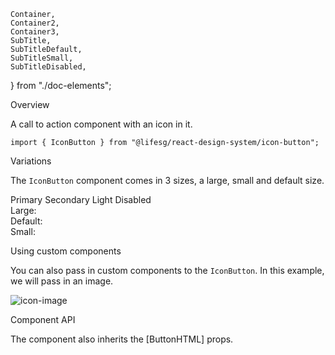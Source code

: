     Container,
    Container2,
    Container3,
    SubTitle,
    SubTitleDefault,
    SubTitleSmall,
    SubTitleDisabled,
} from "./doc-elements";

<Meta title="General/IconButton" component={IconButton} />

<Title>Icon Button</Title>

<Secondary>Overview</Secondary>

A call to action component with an icon in it.

```tsx
import { IconButton } from "@lifesg/react-design-system/icon-button";
```

<Canvas>
    <Story name="IconButton">
        <IconButton>
            <LockIcon />
        </IconButton>
    </Story>
</Canvas>

<Heading3>Variations</Heading3>

The `IconButton` component comes in 3 sizes, a large, small and default size.

<Preview>
    <Story name="Variations">
        <Container>
            <SubTitle>Primary</SubTitle>
            <SubTitleDefault>Secondary</SubTitleDefault>
            <SubTitleSmall>Light</SubTitleSmall>
            <SubTitleDisabled>Disabled</SubTitleDisabled>
        </Container>
        <br />
        <Container>
            <Span>Large:</Span>
            <IconButton sizeType="large" buttonStyle="primary">
                <LockIcon />
            </IconButton>
            <IconButton sizeType="large" buttonStyle="secondary">
                <LockIcon />
            </IconButton>
            <IconButton sizeType="large" buttonStyle="light">
                <LockIcon />
            </IconButton>
            <IconButton sizeType="large" disabled>
                <LockIcon />
            </IconButton>
        </Container>
        <br />
        <Container2>
            <Span>Default:</Span>
            <IconButton sizeType="default" buttonStyle="primary">
                <LockIcon />
            </IconButton>
            <IconButton sizeType="default" buttonStyle="secondary">
                <LockIcon />
            </IconButton>
            <IconButton sizeType="default" buttonStyle="light">
                <LockIcon />
            </IconButton>
            <IconButton sizeType="default" disabled>
                <LockIcon />
            </IconButton>
        </Container2>
        <br />
        <Container3>
            <Span>Small:</Span>
            <IconButton sizeType="small" buttonStyle="primary">
                <LockIcon />
            </IconButton>
            <IconButton sizeType="small" buttonStyle="secondary">
                <LockIcon />
            </IconButton>
            <IconButton sizeType="small" buttonStyle="light">
                <LockIcon />
            </IconButton>
            <IconButton sizeType="small" disabled>
                <LockIcon />
            </IconButton>
        </Container3>
    </Story>
</Preview>

<Heading3>Using custom components</Heading3>

You can also pass in custom components to the `IconButton`. In this example, we will pass in an image.

<Preview>
    <Story name="Custom components">
        <IconButton>
            <img
                src="https://cdn-icons-png.flaticon.com/128/2171/2171991.png"
                alt="icon-image"
            />
        </IconButton>
    </Story>
</Preview>

<Secondary>Component API</Secondary>

The component also inherits the [ButtonHTML] props.

<PropsTable />

